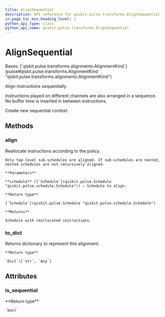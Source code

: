 ```yaml
---
title: AlignSequential
description: API reference for qiskit.pulse.transforms.AlignSequential
in_page_toc_min_heading_level: 1
python_api_type: class
python_api_name: qiskit.pulse.transforms.AlignSequential
---
```


# AlignSequential

<Class id="qiskit.pulse.transforms.AlignSequential" isDedicatedPage={true} github="https://github.com/qiskit/qiskit/tree/stable/0.22/qiskit/pulse/transforms/alignments.py" signature="AlignSequential" modifiers="class">
  Bases: [`qiskit.pulse.transforms.alignments.AlignmentKind`](pulse#qiskit.pulse.transforms.AlignmentKind "qiskit.pulse.transforms.alignments.AlignmentKind")

  Align instructions sequentially.

  Instructions played on different channels are also arranged in a sequence. No buffer time is inserted in between instructions.

  Create new sequential context.

  ## Methods

  <span id="qiskit-pulse-transforms-alignsequential-align" />

  ### align

  <Function id="qiskit.pulse.transforms.AlignSequential.align" signature="AlignSequential.align(schedule)">
    Reallocate instructions according to the policy.

    Only top-level sub-schedules are aligned. If sub-schedules are nested, nested schedules are not recursively aligned.

    **Parameters**

    **schedule** ([`Schedule`](qiskit.pulse.Schedule "qiskit.pulse.schedule.Schedule")) – Schedule to align.

    **Return type**

    [`Schedule`](qiskit.pulse.Schedule "qiskit.pulse.schedule.Schedule")

    **Returns**

    Schedule with reallocated instructions.
  </Function>

  <span id="qiskit-pulse-transforms-alignsequential-to-dict" />

  ### to\_dict

  <Function id="qiskit.pulse.transforms.AlignSequential.to_dict" signature="AlignSequential.to_dict()">
    Returns dictionary to represent this alignment.

    **Return type**

    `Dict`\[`str`, `Any`]
  </Function>

  ## Attributes

  ### is\_sequential

  <Attribute id="qiskit.pulse.transforms.AlignSequential.is_sequential">
    **Return type**

    `bool`
  </Attribute>
</Class>

